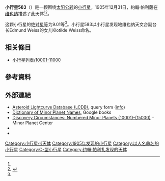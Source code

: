 {{Infobox planet
 | minorplanet     = yes
 | name            = 583 Klotilde
 | background      = #D6D6D6
 | image = 
 | image_size      = 
 | caption         =
 | discovery_ref   =  <ref name="MPC-object" />
 | discoverer      = [[約翰·帕利薩|約翰·帕利薩]]
 | discovery_site  = [[维也纳|维也纳]]
 | discovered      = 1905年12月31日
 | mpc_name        = 583 Klotilde
 | alt_names       = 583 Klotilde
 | pronounced      = 
 | named_after     = <ref name="MPC-object" />
 | mp_category     = [[主帶小行星|主帶小行星]] <ref name="MPC-object" /><ref name="jpldata" />
 | orbit_ref       = <ref name="a">[http://ssd.jpl.nasa.gov/sbdb.cgi?sstr=583 583] {{Wayback|url=http://ssd.jpl.nasa.gov/sbdb.cgi?sstr=583 |date=20140829024603 }}，小行星數據庫瀏覽器（JPL Small-Body Database Browser）－[[美国国家航空航天局|美国国家航空航天局]]喷气推进实验室</ref>
 | epoch           = 2018-03-23.0（[[儒略日|JD]] 2458200.5）
 | uncertainty     = 0
 | observation_arc = 
 | aphelion = {{convert|3.682|AU|km|3|abbr=on|lk=out}}
 | perihelion      = {{convert|2.6611936|AU|km|3|abbr=on}}
 | semimajor       = 3.1717170
 | eccentricity    = 0.1609612
 | period          = 5.65[[儒略年|yr]]
 | mean_anomaly    = 193.49981[[度|°]]
 | mean_motion     = {{Deg2DMS|0.17448670|sup=ms}} / day
 | inclination     = 8.24376
 | asc_node        = 257.86472°
 | arg_peri        = 252.34491
 | mean_diameter   = 
 | rotation        = 
 | albedo          =
 | spectral_type   =
 | abs_magnitude   = 9.01<ref name="jpldata" />
}}
'''小行星583'''（{{lang-en|583 Klotilde}}）是一颗围绕[[太阳|太阳]][[公转|公转]]的[[小行星|小行星]]。1905年12月31日，約翰·帕利薩在[[维也纳|维也纳]]描述了此天体<ref name="a" /><ref>{{cite news|title=小行星列表|url=http://cfa-www.harvard.edu/iau/lists/NumberedMPs.txt|accessdate=2018-10-19|newspaper=哈佛大学|archive-date=2008-05-17|archive-url=https://web.archive.org/web/20080517010638/http://cfa-www.harvard.edu/iau/lists/NumberedMPs.txt|dead-url=no}}</ref>。

这颗小行星的[[绝对星等|绝对星等]]为9.01等<ref name="a" />。小行星583以小行星发现地维也纳天文台副台长Edmund Weiss的女儿Klotilde Weiss命名。

== 相关條目 ==
*[[小行星列表/10001-11000|小行星列表/10001-11000]]

== 參考資料 ==
{{reflist|refs=

<ref name="jpldata">{{cite web
 |type         = 2018-01-26 last obs.
 |title        = JPL Small-Body Database Browser:583 Klotilde-583 Klotilde
 |url          = https://ssd.jpl.nasa.gov/sbdb.cgi?sstr=583
 |publisher    = [[Jet_Propulsion_Laboratory|Jet Propulsion Laboratory]]
 |accessdate   = 28 March 2018
 |archive-date = 2020-08-03
 |archive-url  = https://web.archive.org/web/20200803090632/https://ssd.jpl.nasa.gov/sbdb.cgi?sstr=583
 |dead-url     = no
}}</ref>

<ref name="MPC-object">{{cite web
  |title      = 583 Klotilde
  |work      = Minor Planet Center
  |url      = https://www.minorplanetcenter.net/db_search/show_object?object_id=583
  |accessdate      = 28 March 2018
  |archive-date      = 2016-03-04
  |archive-url      = https://web.archive.org/web/20160304100046/http://minorplanetcenter.net/db_search/show_object?object_id=583
  |dead-url      = no
  }}</ref>

}}

==  外部連結 ==
* [http://www.minorplanet.info/PHP/lcdbsummaryquery.php Asteroid Lightcurve Database (LCDB)]{{Wayback|url=http://www.minorplanet.info/PHP/lcdbsummaryquery.php |date=20171210173955 }}, query form ([http://www.minorplanet.info/lightcurvedatabase.html info]{{Wayback|url=http://www.minorplanet.info/lightcurvedatabase.html |date=20171216050541 }})
* [https://books.google.com/books?id=aeAg1X7afOoC&pg Dictionary of Minor Planet Names], Google books
* [http://www.minorplanetcenter.net/iau/lists/NumberedMPs010001.html Discovery Circumstances: Numbered Minor Planets (10001)-(15000)]{{Wayback|url=http://www.minorplanetcenter.net/iau/lists/NumberedMPs010001.html |date=20180612162317 }} – Minor Planet Center
* {{AstDys|583}}
* {{JPL small body}}

{{Minor Planet Number|[[小行星582|小行星582]]|[[小行星584|小行星584]]}}
{{小天体}}

[[Category:小行星带天体|Category:小行星带天体]]
[[Category:1905年发现的小行星|Category:1905年发现的小行星]]
[[Category:以人名命名的小行星|Category:以人名命名的小行星]]
[[Category:C-型小行星|Category:C-型小行星]]
[[Category:约翰·帕利扎发现的天体|Category:约翰·帕利扎发现的天体]]